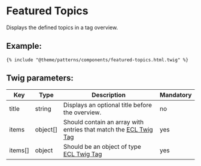 # Featured Topics

Displays the defined topics in a tag overview.

## Example:

```
{% include "@theme/patterns/components/featured-topics.html.twig" %}
```

## Twig parameters:

| Key     | Type     | Description                                                                                                                               | Mandatory |
| ------- | -------- | ----------------------------------------------------------------------------------------------------------------------------------------- | --------- |
| title   | string   | Displays an optional title before the overview.                                                                                           | no        |
| items   | object[] | Should contain an array with entries that match the [ECL Twig Tag](https://ecl-twig-php.netlify.app/ec/?path=/story/components-tag--link) | yes       |
| items[] | object   | Should be an object of type [ECL Twig Tag](https://ecl-twig-php.netlify.app/ec/?path=/story/components-tag--link)                         | yes       |
